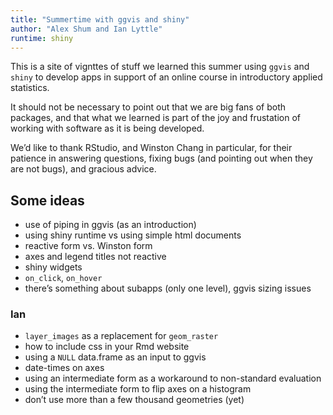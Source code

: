 ```yaml
---
title: "Summertime with ggvis and shiny"
author: "Alex Shum and Ian Lyttle"
runtime: shiny
---
```


This is a site of vignttes of stuff we learned this summer using `ggvis` and `shiny` to develop apps in support of an online course in introductory applied statistics.

It should not be necessary to point out that we are big fans of both packages, and that what we learned is part of the joy and frustation of working with software as it is being developed.

We'd like to thank RStudio, and Winston Chang in particular, for their patience in answering questions, fixing bugs (and pointing out when they are not bugs), and gracious advice.

## Some ideas

* use of piping in ggvis (as an introduction)
* using shiny runtime vs using simple html documents
* reactive form vs. Winston form
* axes and legend titles not reactive
* shiny widgets 
* `on_click`, `on_hover`
* there's something about subapps (only one level), ggvis sizing issues

### Ian

* `layer_images` as a replacement for `geom_raster`
* how to include css in your Rmd website
* using a `NULL` data.frame as an input to ggvis
* date-times on axes
* using an intermediate form as a workaround to non-standard evaluation
* using the intermediate form to flip axes on a histogram
* don't use more than a few thousand geometries (yet)
